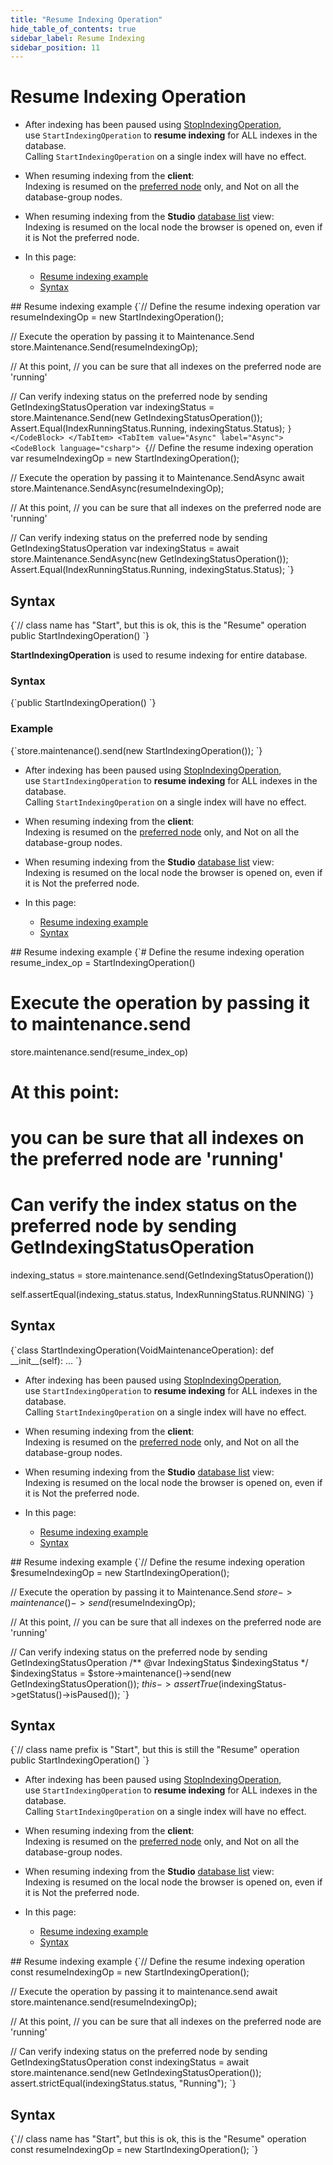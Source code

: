 ---
title: "Resume Indexing Operation"
hide_table_of_contents: true
sidebar_label: Resume Indexing
sidebar_position: 11
---




# Resume Indexing Operation
<LanguageSwitcher supportedLanguages={supportedLanguages} />
<LanguageContent language="csharp">

<Admonition type="note" title="Note">

* After indexing has been paused using [StopIndexingOperation](../../../../client-api/operations/maintenance/indexes/stop-indexing.mdx),  
  use `StartIndexingOperation` to **resume indexing** for ALL indexes in the database.  
  <Admonition type="info" title="Info">
  Calling `StartIndexingOperation` on a single index will have no effect.
  </Admonition>

* When resuming indexing from the **client**:  
  Indexing is resumed on the [preferred node](../../../../client-api/configuration/load-balance/overview.mdx#the-preferred-node) only, and Not on all the database-group nodes.  

* When resuming indexing from the **Studio** [database list](../../../../studio/database/databases-list-view.mdx#more-actions) view:  
  Indexing is resumed on the local node the browser is opened on, even if it is Not the preferred node.  

* In this page:
  * [Resume indexing example](../../../../client-api/operations/maintenance/indexes/start-indexing.mdx#resume-indexing-example)
  * [Syntax](../../../../client-api/operations/maintenance/indexes/start-indexing.mdx#syntax)

</Admonition>
## Resume indexing example

<Tabs groupId='languageSyntax'>
<TabItem value="Sync" label="Sync">
<CodeBlock language="csharp">
{`// Define the resume indexing operation
var resumeIndexingOp = new StartIndexingOperation();

// Execute the operation by passing it to Maintenance.Send
store.Maintenance.Send(resumeIndexingOp);

// At this point,
// you can be sure that all indexes on the preferred node are 'running'
        
// Can verify indexing status on the preferred node by sending GetIndexingStatusOperation
var indexingStatus = store.Maintenance.Send(new GetIndexingStatusOperation());
Assert.Equal(IndexRunningStatus.Running, indexingStatus.Status);
`}
</CodeBlock>
</TabItem>
<TabItem value="Async" label="Async">
<CodeBlock language="csharp">
{`// Define the resume indexing operation
var resumeIndexingOp = new StartIndexingOperation();

// Execute the operation by passing it to Maintenance.SendAsync
await store.Maintenance.SendAsync(resumeIndexingOp);

// At this point,
// you can be sure that all indexes on the preferred node are 'running'
        
// Can verify indexing status on the preferred node by sending GetIndexingStatusOperation
var indexingStatus = await store.Maintenance.SendAsync(new GetIndexingStatusOperation());
Assert.Equal(IndexRunningStatus.Running, indexingStatus.Status);
`}
</CodeBlock>
</TabItem>
</Tabs>



## Syntax

<TabItem value="syntax" label="syntax">
<CodeBlock language="csharp">
{`// class name has "Start", but this is ok, this is the "Resume" operation
public StartIndexingOperation()
`}
</CodeBlock>
</TabItem>




</LanguageContent>
<LanguageContent language="java">


**StartIndexingOperation** is used to resume indexing for entire database. 

### Syntax

<TabItem value="start_1" label="start_1">
<CodeBlock language="java">
{`public StartIndexingOperation()
`}
</CodeBlock>
</TabItem>

### Example

<TabItem value="start_2" label="start_2">
<CodeBlock language="java">
{`store.maintenance().send(new StartIndexingOperation());
`}
</CodeBlock>
</TabItem>


</LanguageContent>
<LanguageContent language="python">

<Admonition type="note" title="Note">

* After indexing has been paused using [StopIndexingOperation](../../../../client-api/operations/maintenance/indexes/stop-indexing.mdx),  
  use `StartIndexingOperation` to **resume indexing** for ALL indexes in the database.  
  <Admonition type="info" title="Info">
  Calling `StartIndexingOperation` on a single index will have no effect.
  </Admonition>

* When resuming indexing from the **client**:  
  Indexing is resumed on the [preferred node](../../../../client-api/configuration/load-balance/overview.mdx#the-preferred-node) only, and Not on all the database-group nodes.  

* When resuming indexing from the **Studio** [database list](../../../../studio/database/databases-list-view.mdx#more-actions) view:  
  Indexing is resumed on the local node the browser is opened on, even if it is Not the preferred node.  

* In this page:
  * [Resume indexing example](../../../../client-api/operations/maintenance/indexes/start-indexing.mdx#resume-indexing-example)
  * [Syntax](../../../../client-api/operations/maintenance/indexes/start-indexing.mdx#syntax)

</Admonition>
## Resume indexing example

<TabItem value="resume_indexing" label="resume_indexing">
<CodeBlock language="python">
{`# Define the resume indexing operation
resume_index_op = StartIndexingOperation()

# Execute the operation by passing it to maintenance.send
store.maintenance.send(resume_index_op)

# At this point:
# you can be sure that all indexes on the preferred node are 'running'

# Can verify the index status on the preferred node by sending GetIndexingStatusOperation
indexing_status = store.maintenance.send(GetIndexingStatusOperation())

self.assertEqual(indexing_status.status, IndexRunningStatus.RUNNING)
`}
</CodeBlock>
</TabItem>



## Syntax

<TabItem value="syntax" label="syntax">
<CodeBlock language="python">
{`class StartIndexingOperation(VoidMaintenanceOperation):
    def __init__(self): ...
`}
</CodeBlock>
</TabItem>




</LanguageContent>
<LanguageContent language="php">

<Admonition type="note" title="Note">

* After indexing has been paused using [StopIndexingOperation](../../../../client-api/operations/maintenance/indexes/stop-indexing.mdx),  
  use `StartIndexingOperation` to **resume indexing** for ALL indexes in the database.  
  <Admonition type="info" title="Info">
  Calling `StartIndexingOperation` on a single index will have no effect.
  </Admonition>

* When resuming indexing from the **client**:  
  Indexing is resumed on the [preferred node](../../../../client-api/configuration/load-balance/overview.mdx#the-preferred-node) only, and Not on all the database-group nodes.  

* When resuming indexing from the **Studio** [database list](../../../../studio/database/databases-list-view.mdx#more-actions) view:  
  Indexing is resumed on the local node the browser is opened on, even if it is Not the preferred node.  

* In this page:
  * [Resume indexing example](../../../../client-api/operations/maintenance/indexes/start-indexing.mdx#resume-indexing-example)
  * [Syntax](../../../../client-api/operations/maintenance/indexes/start-indexing.mdx#syntax)

</Admonition>
## Resume indexing example

<TabItem value="resume_indexing" label="resume_indexing">
<CodeBlock language="php">
{`// Define the resume indexing operation
$resumeIndexingOp = new StartIndexingOperation();

// Execute the operation by passing it to Maintenance.Send
$store->maintenance()->send($resumeIndexingOp);

// At this point,
// you can be sure that all indexes on the preferred node are 'running'

// Can verify indexing status on the preferred node by sending GetIndexingStatusOperation
/** @var IndexingStatus $indexingStatus */
$indexingStatus = $store->maintenance()->send(new GetIndexingStatusOperation());
$this->assertTrue($indexingStatus->getStatus()->isPaused());
`}
</CodeBlock>
</TabItem>



## Syntax

<TabItem value="syntax" label="syntax">
<CodeBlock language="php">
{`// class name prefix is "Start", but this is still the "Resume" operation
public StartIndexingOperation()
`}
</CodeBlock>
</TabItem>




</LanguageContent>
<LanguageContent language="nodejs">

<Admonition type="note" title="Note">

* After indexing has been paused using [StopIndexingOperation](../../../../client-api/operations/maintenance/indexes/stop-indexing.mdx),  
  use `StartIndexingOperation` to **resume indexing** for ALL indexes in the database.  
  <Admonition type="info" title="Info">
  Calling `StartIndexingOperation` on a single index will have no effect.
  </Admonition>

* When resuming indexing from the **client**:  
  Indexing is resumed on the [preferred node](../../../../client-api/configuration/load-balance/overview.mdx#the-preferred-node) only, and Not on all the database-group nodes.  

* When resuming indexing from the **Studio** [database list](../../../../studio/database/databases-list-view.mdx#more-actions) view:  
  Indexing is resumed on the local node the browser is opened on, even if it is Not the preferred node.  

* In this page:
  * [Resume indexing example](../../../../client-api/operations/maintenance/indexes/start-indexing.mdx#resume-indexing-example)
  * [Syntax](../../../../client-api/operations/maintenance/indexes/start-indexing.mdx#syntax)

</Admonition>
## Resume indexing example

<TabItem value="resume_indexing" label="resume_indexing">
<CodeBlock language="js">
{`// Define the resume indexing operation 
const resumeIndexingOp = new StartIndexingOperation();

// Execute the operation by passing it to maintenance.send
await store.maintenance.send(resumeIndexingOp);

// At this point,
// you can be sure that all indexes on the preferred node are 'running'

// Can verify indexing status on the preferred node by sending GetIndexingStatusOperation
const indexingStatus = await store.maintenance.send(new GetIndexingStatusOperation());
assert.strictEqual(indexingStatus.status, "Running");
`}
</CodeBlock>
</TabItem>



## Syntax

<TabItem value="syntax" label="syntax">
<CodeBlock language="js">
{`// class name has "Start", but this is ok, this is the "Resume" operation
const resumeIndexingOp = new StartIndexingOperation();
`}
</CodeBlock>
</TabItem>




</LanguageContent>

<!---
### Indexes
- [What are Indexes](../../../../indexes/what-are-indexes)
- [Creating and Deploying Indexes](../../../../indexes/creating-and-deploying)
- [Index Administration](../../../../indexes/index-administration)

### Operations
- [How to Disable Index](../../../../client-api/operations/maintenance/indexes/disable-index)
- [How to Pause Index Until Restart](../../../../client-api/operations/maintenance/indexes/stop-index)

### Studio
- [Resume index from Studio](../../../../studio/database/indexes/indexes-list-view#indexes-list-view---actions)
- [Resume indexing from Studio](../../../../studio/database/databases-list-view#more-actions)


-->